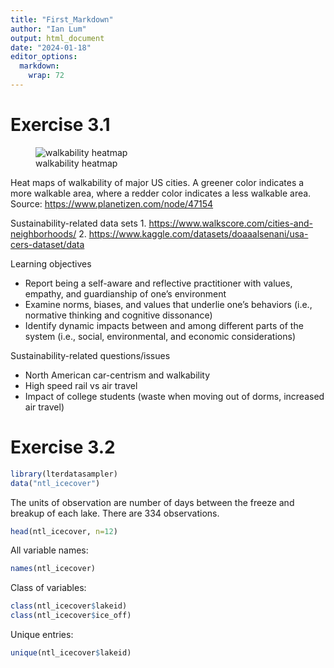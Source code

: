 ```yaml
---
title: "First_Markdown"
author: "Ian Lum"
output: html_document
date: "2024-01-18"
editor_options: 
  markdown: 
    wrap: 72
---
```


# Exercise 3.1

![walkability heatmap](walkscores.jpg)

Heat maps of walkability of major US cities. A greener color indicates a
more walkable area, where a redder color indicates a less walkable area.
Source: <https://www.planetizen.com/node/47154>

Sustainability-related data sets 1.
<https://www.walkscore.com/cities-and-neighborhoods/> 2.
<https://www.kaggle.com/datasets/doaaalsenani/usa-cers-dataset/data>

Learning objectives

-   Report being a self-aware and reflective practitioner with values,
    empathy, and guardianship of one’s environment
-   Examine norms, biases, and values that underlie one’s behaviors
    (i.e., normative thinking and cognitive dissonance)
-   Identify dynamic impacts between and among different parts of the
    system (i.e., social, environmental, and economic considerations)

Sustainability-related questions/issues

-   North American car-centrism and walkability
-   High speed rail vs air travel
-   Impact of college students (waste when moving out of dorms,
    increased air travel)

# Exercise 3.2

```r
library(lterdatasampler)
data("ntl_icecover")
```

The units of observation are number of days between the freeze and breakup of each lake. There are 334 observations.

```r
head(ntl_icecover, n=12)
```
All variable names:
```r
names(ntl_icecover)
```
Class of variables:
```r
class(ntl_icecover$lakeid)
class(ntl_icecover$ice_off)
```
Unique entries:
```r
unique(ntl_icecover$lakeid)
```
